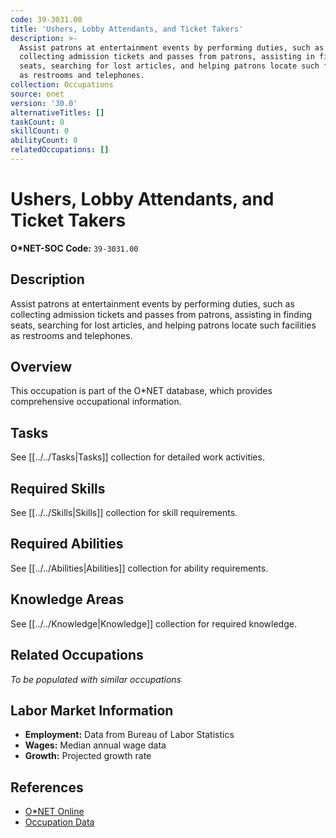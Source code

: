 ```yaml
---
code: 39-3031.00
title: 'Ushers, Lobby Attendants, and Ticket Takers'
description: >-
  Assist patrons at entertainment events by performing duties, such as
  collecting admission tickets and passes from patrons, assisting in finding
  seats, searching for lost articles, and helping patrons locate such facilities
  as restrooms and telephones.
collection: Occupations
source: onet
version: '30.0'
alternativeTitles: []
taskCount: 0
skillCount: 0
abilityCount: 0
relatedOccupations: []
---
```

# Ushers, Lobby Attendants, and Ticket Takers

**O*NET-SOC Code:** `39-3031.00`

## Description

Assist patrons at entertainment events by performing duties, such as collecting admission tickets and passes from patrons, assisting in finding seats, searching for lost articles, and helping patrons locate such facilities as restrooms and telephones.

## Overview

This occupation is part of the O*NET database, which provides comprehensive occupational information.

## Tasks

See [[../../Tasks|Tasks]] collection for detailed work activities.

## Required Skills

See [[../../Skills|Skills]] collection for skill requirements.

## Required Abilities

See [[../../Abilities|Abilities]] collection for ability requirements.

## Knowledge Areas

See [[../../Knowledge|Knowledge]] collection for required knowledge.

## Related Occupations

*To be populated with similar occupations*

## Labor Market Information

- **Employment:** Data from Bureau of Labor Statistics
- **Wages:** Median annual wage data
- **Growth:** Projected growth rate

## References

- [O*NET Online](https://www.onetonline.org/link/summary/39-3031.00)
- [Occupation Data](https://www.onetcenter.org/)
